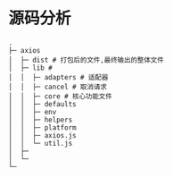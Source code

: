 # 源码分析

```shell
.
├─ axios
│  ├─ dist # 打包后的文件,最终输出的整体文件
│  ├─ lib #
│  │  ├─ adapters # 适配器
│  │  ├─ cancel # 取消请求
│  │  ├─ core # 核心功能文件
│  │  ├─ defaults
│  │  ├─ env
│  │  ├─ helpers
│  │  ├─ platform
│  │  ├─ axios.js
│  │  └─ util.js
│  ├─ 
│  └─ 
└─ 
```



